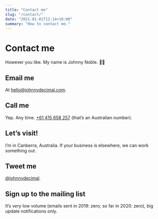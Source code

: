 ```yaml
---
title: "Contact me"
slug: "/contact/"
date: "2021-01-01T12:14+10:00"
summary: "How to contact me."
---
```



# Contact me

However you like. My name is Johnny Noble. <span role="img" aria-label="Waving hand">👋🏻</span>

## Email me

At [hello@johnnydecimal.com](mailto:hello@johnnydecimal.com).

## Call me

Yep. Any time. [+61 415 658 257](tel:+61415658257) (that’s an Australian number).

## Let’s visit!

I’m in Canberra, Australia. If your business is elsewhere, we can work something
out.

## Tweet me

[@johnnydecimal](https://twitter.com/johnnydecimal).

## Sign up to the mailing list

It’s _very_ low volume (emails sent in 2019: zero; so far in 2020: zero), big update notifications only.

<ButtondownEmailForm />

